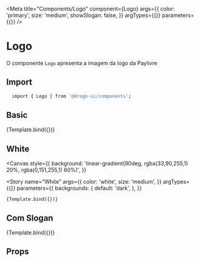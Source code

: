 

<Meta
  title="Components/Logo"
  component={Logo}
  args={{
    color: 'primary',
    size: 'medium',
    showSlogan: false,
  }}
  argTypes={{}}
  parameters={{}}
/>


# Logo

<!-- Adicionar uma descrição para o componente -->

O componente `Logo` apresenta a imagem da logo da Paylivre

## Import

```sh
  import { Logo } from '@drogo-ui/components';
```

## Basic

<Canvas>
  <Story name="Default" args={{}} argTypes={{}} parameters={{}}>
    {Template.bind({})}
  </Story>
</Canvas>

## White

<Canvas
  style={{
    background:
      'linear-gradient(90deg, rgba(33,90,255,1) 20%, rgba(0,151,255,1) 60%)',
  }}
>
  <Story
    name="White"
    args={{
      color: 'white',
      size: 'medium',
    }}
    argTypes={{}}
    parameters={{
      backgrounds: {
        default: 'dark',
      },
    }}
  >
    {Template.bind({})}
  </Story>
</Canvas>

## Com Slogan

<Canvas>
  <Story
    name="Show Slogan"
    args={{ showSlogan: true }}
    argTypes={{}}
    parameters={{}}
  >
    {Template.bind({})}
  </Story>
</Canvas>

## Props

<ArgsTable of={Logo} />
